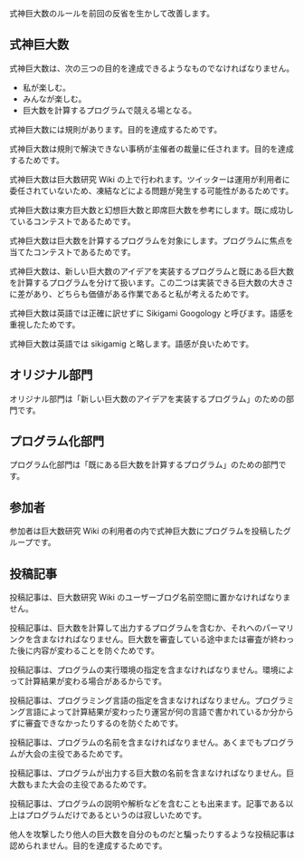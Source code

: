 式神巨大数のルールを前回の反省を生かして改善します。

== 式神巨大数 ==

式神巨大数は、次の三つの目的を達成できるようなものでなければなりません。

* 私が楽しむ。
* みんなが楽しむ。
* 巨大数を計算するプログラムで競える場となる。

式神巨大数には規則があります。目的を達成するためです。

式神巨大数は規則で解決できない事柄が主催者の裁量に任されます。目的を達成するためです。

式神巨大数は巨大数研究 Wiki の上で行われます。ツイッターは運用が利用者に委任されていないため、凍結などによる問題が発生する可能性があるためです。

式神巨大数は東方巨大数と幻想巨大数と即席巨大数を参考にします。既に成功しているコンテストであるためです。

式神巨大数は巨大数を計算するプログラムを対象にします。プログラムに焦点を当てたコンテストであるためです。

式神巨大数は、新しい巨大数のアイデアを実装するプログラムと既にある巨大数を計算するプログラムを分けて扱います。この二つは実装できる巨大数の大きさに差があり、どちらも価値がある作業であると私が考えるためです。

式神巨大数は英語では正確に訳せずに Sikigami Googology と呼びます。語感を重視したためです。

式神巨大数は英語では sikigamig と略します。語感が良いためです。

== オリジナル部門 ==

オリジナル部門は「新しい巨大数のアイデアを実装するプログラム」のための部門です。

== プログラム化部門 ==

プログラム化部門は「既にある巨大数を計算するプログラム」のための部門です。

== 参加者 ==

参加者は巨大数研究 Wiki の利用者の内で式神巨大数にプログラムを投稿したグループです。



== 投稿記事 ==

投稿記事は、巨大数研究 Wiki のユーザーブログ名前空間に置かなければなりません。

投稿記事は、巨大数を計算して出力するプログラムを含むか、それへのパーマリンクを含まなければなりません。巨大数を審査している途中または審査が終わった後に内容が変わることを防ぐためです。

投稿記事は、プログラムの実行環境の指定を含まなければなりません。環境によって計算結果が変わる場合があるからです。

投稿記事は、プログラミング言語の指定を含まなければなりません。プログラミング言語によって計算結果が変わったり運営が何の言語で書かれているか分からずに審査できなかったりするのを防ぐためです。

投稿記事は、プログラムの名前を含まなければなりません。あくまでもプログラムが大会の主役であるためです。

投稿記事は、プログラムが出力する巨大数の名前を含まなければなりません。巨大数もまた大会の主役であるためです。

投稿記事は、プログラムの説明や解析などを含むことも出来ます。記事である以上はプログラムだけであるというのは寂しいためです。

他人を攻撃したり他人の巨大数を自分のものだと騙ったりするような投稿記事は認められません。目的を達成するためです。

